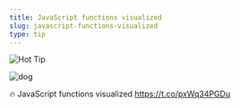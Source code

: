 ```yaml
---
title: JavaScript functions visualized
slug: javascript-functions-visualized
type: tip
---
```


![Hot Tip](../images/tweets/2019-03-1319.06.10-1105907924088565762-1.jpg)


![dog](../images/dog.jpg)

🔥 JavaScript functions visualized https://t.co/pxWq34PGDu
